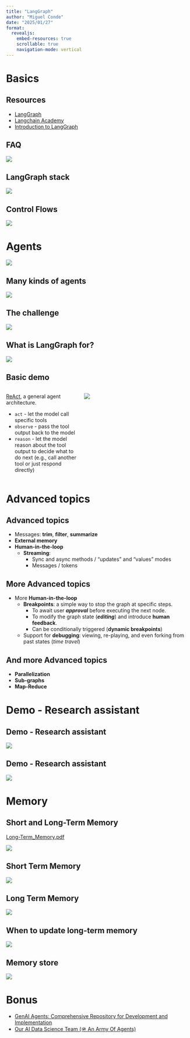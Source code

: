 ```yaml
---
title: "LangGraph"
author: "Miguel Conde"
date: "2025/01/27"
format: 
  revealjs:
    embed-resources: true
    scrollable: true
    navigation-mode: vertical
---
```


# Basics

## Resources

- [LangGraph](https://www.langchain.com/langgraph)
- [Langchain Academy](https://academy.langchain.com/)
- [Introduction to LangGraph](https://academy.langchain.com/courses/intro-to-langgraph)

## FAQ

![](faq.png)

## LangGraph stack

![](langgraph_stack.png)

## Control Flows

![](fixed_vs_LLM.png)

# Agents

![](agent.png)

## Many kinds of agents

![](kinds.png)

## The challenge

![](challenges.png)

## What is LangGraph for?

![](help)

## Basic demo {.smaller}

:::: {.columns}

::: {.column width="40%"}
[ReAct](https://react-lm.github.io/), a general agent architecture.

+ `act` - let the model call specific tools
+ `observe` - pass the tool output back to the model
+ `reason` - let the model reason about the tool output to decide what to do next (e.g., call another tool or just respond directly)
:::

::: {.column width="60%"}

![](react.png)
:::

::::

# Advanced topics

## Advanced topics 

- Messages: **trim**, **filter**, **summarize**
- **External memory**
- **Human-in-the-loop**
  - **Streaming**: 
    - Sync and async methods / "updates" and "values" modes
    - Messages / tokens

## More Advanced topics 

- More **Human-in-the-loop**
  - **Breakpoints**: a simple way to stop the graph at specific steps.
    - To await user ***approval*** before executing the next node.
    - To modify the graph state (***editing***) and introduce **human feedback**.
    - Can be conditionally triggered (**dynamic breakpoints**)
  - Support for **debugging**: viewing, re-playing, and even forking from past states (*time travel*)

## And more Advanced topics 

- **Parallelization**
- **Sub-graphs**
- **Map-Reduce**

# Demo - Research assistant

## Demo - Research assistant

![](research%20assistant.png)

## Demo - Research assistant

![](research%20assistant%20graph.jpg)

# Memory

## Short and Long-Term Memory

[Long-Term_Memory.pdf](https://files.cdn.thinkific.com/file_uploads/967498/attachments/dc4/f52/87a/LangChain_Academy_-_Introduction_to_LangGraph_-_Long-Term_Memory.pdf)

![](short_long_term_memory.png)

## Short Term Memory

![](short_term_memory.png)

## Long Term Memory

![](long_term_memory.png)

## When to update long-term memory

![](when_update_memory.png)

## Memory store

![](store.png)

# Bonus

- [GenAI Agents: Comprehensive Repository for Development and Implementation](https://github.com/NirDiamant/GenAI_Agents)
- [Our AI Data Science Team (🪖 An Army Of Agents)](https://github.com/business-science/ai-data-science-team)